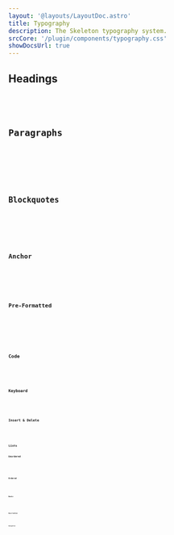 ```yaml
---
layout: '@layouts/LayoutDoc.astro'
title: Typography
description: The Skeleton typography system.
srcCore: '/plugin/components/typography.css'
showDocsUrl: true
---
```




## Headings

<Preview client:load>
    <Fragment slot="preview"><Headings /></Fragment>
    <Fragment slot="code"><Code code={HeadingsRaw} lang="html" /></Fragment>
</Preview>

## Paragraphs

<Preview client:load>
    <Fragment slot="preview"><Paragraphs /></Fragment>
    <Fragment slot="code"><Code code={ParagraphsRaw} lang="html" /></Fragment>
</Preview>


## Blockquotes

<Preview client:load>
    <Fragment slot="preview"><Blockquotes /></Fragment>
    <Fragment slot="code"><Code code={BlockquotesRaw} lang="html" /></Fragment>
</Preview>

## Anchor

<Preview client:load>
    <Fragment slot="preview"><Anchors /></Fragment>
    <Fragment slot="code"><Code code={AnchorsRaw} lang="html" /></Fragment>
</Preview>

## Pre-Formatted

<Preview client:load>
    <Fragment slot="preview"><Pre /></Fragment>
    <Fragment slot="code"><Code code={PreRaw} lang="html" /></Fragment>
</Preview>

## Code

<Preview client:load>
    <Fragment slot="preview"><CodeTag /></Fragment>
    <Fragment slot="code"><Code code={CodeTagRaw} lang="html" /></Fragment>
</Preview>

## Keyboard

<Preview client:load>
    <Fragment slot="preview"><Keyboard /></Fragment>
    <Fragment slot="code"><Code code={KeyboardRaw} lang="html" /></Fragment>
</Preview>

## Insert & Delete

<Preview client:load>
    <Fragment slot="preview"><InsDel /></Fragment>
    <Fragment slot="code"><Code code={InsDelRaw} lang="html" /></Fragment>
</Preview>

## Lists

### Unordered

<Preview client:load>
    <Fragment slot="preview"><ListUnordered /></Fragment>
    <Fragment slot="code"><Code code={ListUnorderedRaw} lang="html" /></Fragment>
</Preview>

### Ordered

<Preview client:load>
    <Fragment slot="preview"><ListOrdered /></Fragment>
    <Fragment slot="code"><Code code={ListOrderedRaw} lang="html" /></Fragment>
</Preview>

### Basic

<Preview client:load>
    <Fragment slot="preview"><ListBasic /></Fragment>
    <Fragment slot="code"><Code code={ListBasicRaw} lang="html" /></Fragment>
</Preview>

### Description

<Preview client:load>
    <Fragment slot="preview"><ListDesc /></Fragment>
    <Fragment slot="code"><Code code={ListDescRaw} lang="html" /></Fragment>
</Preview>

### Navigation

<Preview client:load>
    <Fragment slot="preview"><ListNav /></Fragment>
    <Fragment slot="code"><Code code={ListNavRaw} lang="html" /></Fragment>
</Preview>
